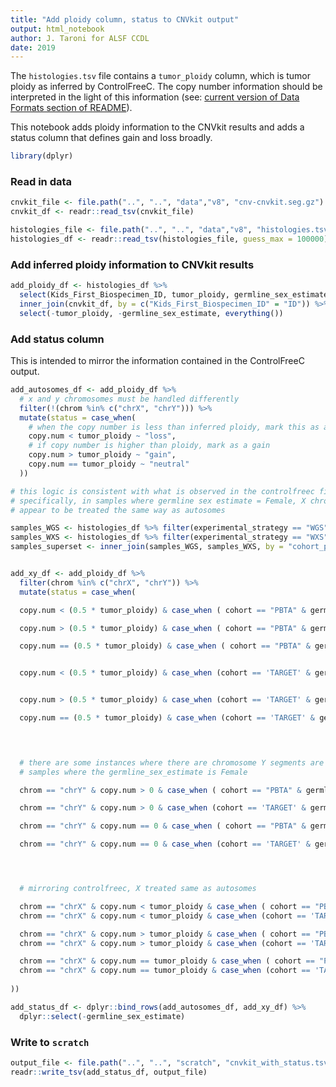 ```yaml
---
title: "Add ploidy column, status to CNVkit output"
output: html_notebook
author: J. Taroni for ALSF CCDL
date: 2019
---
```


The `histologies.tsv` file contains a `tumor_ploidy` column, which is tumor ploidy as inferred by ControlFreeC.
The copy number information should be interpreted in the light of this information (see: [current version of Data Formats section of README](https://github.com/AlexsLemonade/OpenPBTA-analysis/tree/390f1e08e481da5ec0b2c62d886d5fd298bbf017#data-formats)).

This notebook adds ploidy information to the CNVkit results and adds a status column that defines gain and loss broadly.

```r
library(dplyr)
```

### Read in data

```r
cnvkit_file <- file.path("..", "..", "data","v8", "cnv-cnvkit.seg.gz")
cnvkit_df <- readr::read_tsv(cnvkit_file)
```

```r
histologies_file <- file.path("..", "..", "data","v8", "histologies.tsv")
histologies_df <- readr::read_tsv(histologies_file, guess_max = 100000)
```

### Add inferred ploidy information to CNVkit results

```r
add_ploidy_df <- histologies_df %>%
  select(Kids_First_Biospecimen_ID, tumor_ploidy, germline_sex_estimate) %>%
  inner_join(cnvkit_df, by = c("Kids_First_Biospecimen_ID" = "ID")) %>%
  select(-tumor_ploidy, -germline_sex_estimate, everything())
```

### Add status column

This is intended to mirror the information contained in the ControlFreeC output.

```r
add_autosomes_df <- add_ploidy_df %>%
  # x and y chromosomes must be handled differently
  filter(!(chrom %in% c("chrX", "chrY"))) %>%
  mutate(status = case_when(
    # when the copy number is less than inferred ploidy, mark this as a loss
    copy.num < tumor_ploidy ~ "loss",
    # if copy number is higher than ploidy, mark as a gain
    copy.num > tumor_ploidy ~ "gain",
    copy.num == tumor_ploidy ~ "neutral"
  ))

# this logic is consistent with what is observed in the controlfreec file
# specifically, in samples where germline sex estimate = Female, X chromosomes
# appear to be treated the same way as autosomes

samples_WGS <- histologies_df %>% filter(experimental_strategy == "WGS")
samples_WXS <- histologies_df %>% filter(experimental_strategy == "WXS")
samples_superset <- inner_join(samples_WGS, samples_WXS, by = "cohort_participant_id", copy = FALSE)


add_xy_df <- add_ploidy_df %>%
  filter(chrom %in% c("chrX", "chrY")) %>%  
  mutate(status = case_when(

  copy.num < (0.5 * tumor_ploidy) & case_when ( cohort == "PBTA" & germline_sex_estimate == NA ~ samples_superset$germline_sex_estimate.x , TRUE ~ germline_sex_estimate) == "Male" ~ "loss",

  copy.num > (0.5 * tumor_ploidy) & case_when ( cohort == "PBTA" & germline_sex_estimate == NA ~ samples_superset$germline_sex_estimate.x , TRUE ~ germline_sex_estimate) == "Male" ~ "gain",

  copy.num == (0.5 * tumor_ploidy) & case_when ( cohort == "PBTA" & germline_sex_estimate == NA ~ samples_superset$germline_sex_estimate.x , TRUE ~ germline_sex_estimate) == "Male"  ~ "neutral",


  copy.num < (0.5 * tumor_ploidy) & case_when (cohort == 'TARGET' & germline_sex_estimate == NA ~ case_when (samples_superset$germline_sex_estimate.x == NA ~ reported_gender, TRUE ~ samples_superset$germline_sex_estimate.x), TRUE ~ germline_sex_estimate) == "Male" ~ "loss",


  copy.num > (0.5 * tumor_ploidy) & case_when (cohort == 'TARGET' & germline_sex_estimate == NA ~ case_when (samples_superset$germline_sex_estimate.x == NA ~ reported_gender, TRUE ~ samples_superset$germline_sex_estimate.x), TRUE ~ germline_sex_estimate) == "Male" ~ "gain",

  copy.num == (0.5 * tumor_ploidy) & case_when (cohort == 'TARGET' & germline_sex_estimate == NA ~ case_when (samples_superset$germline_sex_estimate.x == NA ~ reported_gender, TRUE ~ samples_superset$germline_sex_estimate.x), TRUE ~ germline_sex_estimate) == "Male" ~ "neutral",


  

  # there are some instances where there are chromosome Y segments are in
  # samples where the germline_sex_estimate is Female

  chrom == "chrY" & copy.num > 0 & case_when ( cohort == "PBTA" & germline_sex_estimate == NA ~ samples_superset$germline_sex_estimate.x , TRUE ~ germline_sex_estimate) == "Female" ~ "unknown",

  chrom == "chrY" & copy.num > 0 & case_when (cohort == 'TARGET' & germline_sex_estimate == NA ~ case_when (samples_superset$germline_sex_estimate.x == NA ~ reported_gender, TRUE ~ samples_superset$germline_sex_estimate.x), TRUE ~ germline_sex_estimate) == "Female" ~ "unknown",

  chrom == "chrY" & copy.num == 0 & case_when ( cohort == "PBTA" & germline_sex_estimate == NA ~ samples_superset$germline_sex_estimate.x , TRUE ~ germline_sex_estimate) == "Female"  ~ "neutral",

  chrom == "chrY" & copy.num == 0 & case_when (cohort == 'TARGET' & germline_sex_estimate == NA ~ case_when (samples_superset$germline_sex_estimate.x == NA ~ reported_gender, TRUE ~ samples_superset$germline_sex_estimate.x), TRUE ~ germline_sex_estimate) == "Female" ~ "neutral",




  # mirroring controlfreec, X treated same as autosomes

  chrom == "chrX" & copy.num < tumor_ploidy & case_when ( cohort == "PBTA" & germline_sex_estimate == NA ~ samples_superset$germline_sex_estimate.x , TRUE ~ germline_sex_estimate) == "Female" ~ "loss",
  chrom == "chrX" & copy.num < tumor_ploidy & case_when (cohort == 'TARGET' & germline_sex_estimate == NA ~ case_when (samples_superset$germline_sex_estimate.x == NA ~ reported_gender, TRUE ~ samples_superset$germline_sex_estimate.x), TRUE ~ germline_sex_estimate) == "Female" ~ "loss",

  chrom == "chrX" & copy.num > tumor_ploidy & case_when ( cohort == "PBTA" & germline_sex_estimate == NA ~ samples_superset$germline_sex_estimate.x , TRUE ~ germline_sex_estimate) == "Female" ~ "gain",
  chrom == "chrX" & copy.num > tumor_ploidy & case_when (cohort == 'TARGET' & germline_sex_estimate == NA ~ case_when (samples_superset$germline_sex_estimate.x == NA ~ reported_gender, TRUE ~ samples_superset$germline_sex_estimate.x), TRUE ~ germline_sex_estimate) == "Female" ~ "gain",

  chrom == "chrX" & copy.num == tumor_ploidy & case_when ( cohort == "PBTA" & germline_sex_estimate == NA ~ samples_superset$germline_sex_estimate.x , TRUE ~ germline_sex_estimate) == "Female" ~ "neutral"
  chrom == "chrX" & copy.num == tumor_ploidy & case_when (cohort == 'TARGET' & germline_sex_estimate == NA ~ case_when (samples_superset$germline_sex_estimate.x == NA ~ reported_gender, TRUE ~ samples_superset$germline_sex_estimate.x), TRUE ~ germline_sex_estimate) == "Female" ~ "neutral"
  
))

add_status_df <- dplyr::bind_rows(add_autosomes_df, add_xy_df) %>%
  dplyr::select(-germline_sex_estimate)
```

### Write to `scratch`

```r
output_file <- file.path("..", "..", "scratch", "cnvkit_with_status.tsv")
readr::write_tsv(add_status_df, output_file)
```
